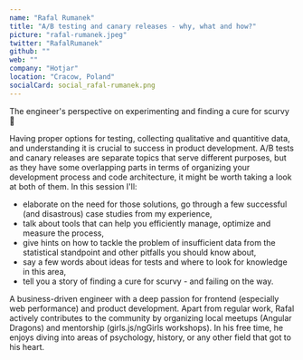 ```yaml
---
name: "Rafal Rumanek"
title: "A/B testing and canary releases - why, what and how?"
picture: "rafal-rumanek.jpeg"
twitter: "RafalRumanek"
github: ""
web: ""
company: "Hotjar"
location: "Cracow, Poland"
socialCard: social_rafal-rumanek.png
---
```


<p>
  The engineer's perspective on experimenting and finding a cure for scurvy 🚀
</p>

<p>
  Having proper options for testing, collecting qualitative and quantitive data, and understanding it is crucial to success in product development. A/B tests and canary releases are separate topics that serve different purposes, but as they have some overlapping parts in terms of organizing your development process and code architecture, it might be worth taking a look at both of them. In this session I'll:
</p>

<ul>
  <li>elaborate on the need for those solutions, go through a few successful (and disastrous) case studies from my experience,</li>
  <li>talk about tools that can help you efficiently manage, optimize and measure the process,</li>
  <li>give hints on how to tackle the problem of insufficient data from the statistical standpoint and other pitfalls you should know about,</li>
  <li>say a few words about ideas for tests and where to look for knowledge in this area,</li>
  <li>tell you a story of finding a cure for scurvy - and failing on the way.</li>
</ul>

<p>
  A business-driven engineer with a deep passion for frontend (especially web performance) and product development. Apart from regular work, Rafal actively contributes to the community by organizing local meetups (Angular Dragons) and mentorship (girls.js/ngGirls workshops). In his free time, he enjoys diving into areas of psychology, history, or any other field that got to his heart.
</p>
